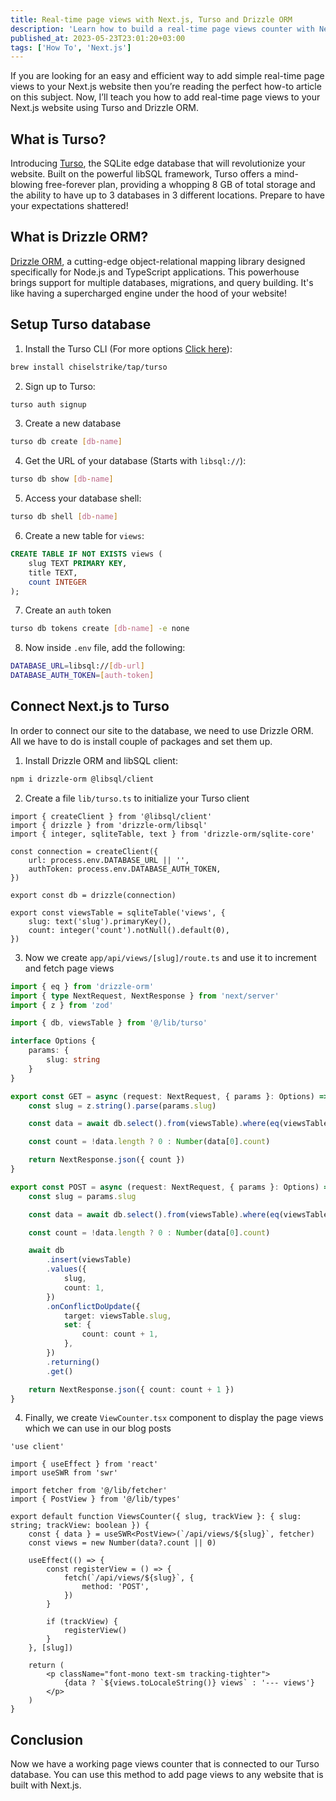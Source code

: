 ```yaml
---
title: Real-time page views with Next.js, Turso and Drizzle ORM
description: 'Learn how to build a real-time page views counter with Next.js, Turso and Drizzle ORM'
published_at: 2023-05-23T23:01:20+03:00
tags: ['How To', 'Next.js']
---
```


If you are looking for an easy and efficient way to add simple real-time page views to your Next.js website then you’re reading the perfect how-to article on this subject. Now, I’ll teach you how to add real-time page views to your Next.js website using Turso and Drizzle ORM.

## What is Turso?

Introducing [Turso](https://turso.tech/), the SQLite edge database that will revolutionize your website. Built on the powerful libSQL framework, Turso offers a mind-blowing free-forever plan, providing a whopping 8 GB of total storage and the ability to have up to 3 databases in 3 different locations. Prepare to have your expectations shattered!

## What is Drizzle ORM?

[Drizzle ORM](https://drizzle.team/), a cutting-edge object-relational mapping library designed specifically for Node.js and TypeScript applications. This powerhouse brings support for multiple databases, migrations, and query building. It's like having a supercharged engine under the hood of your website!

## Setup Turso database

1. Install the Turso CLI (For more options [Click here](https://docs.turso.tech/tutorials/get-started-turso-cli/step-01-installation)):

```bash
brew install chiselstrike/tap/turso
```

2. Sign up to Turso:

```bash
turso auth signup
```

3. Create a new database

```bash
turso db create [db-name]
```

4. Get the URL of your database (Starts with `libsql://`):

```bash
turso db show [db-name]
```

5. Access your database shell:

```bash
turso db shell [db-name]
```

6. Create a new table for `views`:

```sql
CREATE TABLE IF NOT EXISTS views (
    slug TEXT PRIMARY KEY,
    title TEXT,
    count INTEGER
);
```

7. Create an `auth` token

```bash
turso db tokens create [db-name] -e none
```

8. Now inside `.env` file, add the following:

```bash title=".env.local"
DATABASE_URL=libsql://[db-url]
DATABASE_AUTH_TOKEN=[auth-token]
```

## Connect Next.js to Turso

In order to connect our site to the database, we need to use Drizzle ORM. All we have to do is install couple of packages and set them up.

1. Install Drizzle ORM and libSQL client:

```bash
npm i drizzle-orm @libsql/client
```

2. Create a file `lib/turso.ts` to initialize your Turso client

```tsx title="lib/turso.ts"
import { createClient } from '@libsql/client'
import { drizzle } from 'drizzle-orm/libsql'
import { integer, sqliteTable, text } from 'drizzle-orm/sqlite-core'

const connection = createClient({
	url: process.env.DATABASE_URL || '',
	authToken: process.env.DATABASE_AUTH_TOKEN,
})

export const db = drizzle(connection)

export const viewsTable = sqliteTable('views', {
	slug: text('slug').primaryKey(),
	count: integer('count').notNull().default(0),
})
```

3. Now we create `app/api/views/[slug]/route.ts` and use it to increment and fetch page views

```ts title="app/api/views/[slug]/route.ts"
import { eq } from 'drizzle-orm'
import { type NextRequest, NextResponse } from 'next/server'
import { z } from 'zod'

import { db, viewsTable } from '@/lib/turso'

interface Options {
	params: {
		slug: string
	}
}

export const GET = async (request: NextRequest, { params }: Options) => {
	const slug = z.string().parse(params.slug)

	const data = await db.select().from(viewsTable).where(eq(viewsTable.slug, slug)).all()

	const count = !data.length ? 0 : Number(data[0].count)

	return NextResponse.json({ count })
}

export const POST = async (request: NextRequest, { params }: Options) => {
	const slug = params.slug

	const data = await db.select().from(viewsTable).where(eq(viewsTable.slug, slug)).all()

	const count = !data.length ? 0 : Number(data[0].count)

	await db
		.insert(viewsTable)
		.values({
			slug,
			count: 1,
		})
		.onConflictDoUpdate({
			target: viewsTable.slug,
			set: {
				count: count + 1,
			},
		})
		.returning()
		.get()

	return NextResponse.json({ count: count + 1 })
}
```

4. Finally, we create `ViewCounter.tsx` component to display the page views which we can use in our blog posts

```tsx title="components/ViewCounter.tsx"
'use client'

import { useEffect } from 'react'
import useSWR from 'swr'

import fetcher from '@/lib/fetcher'
import { PostView } from '@/lib/types'

export default function ViewsCounter({ slug, trackView }: { slug: string; trackView: boolean }) {
	const { data } = useSWR<PostView>(`/api/views/${slug}`, fetcher)
	const views = new Number(data?.count || 0)

	useEffect(() => {
		const registerView = () => {
			fetch(`/api/views/${slug}`, {
				method: 'POST',
			})
		}

		if (trackView) {
			registerView()
		}
	}, [slug])

	return (
		<p className="font-mono text-sm tracking-tighter">
			{data ? `${views.toLocaleString()} views` : '--- views'}
		</p>
	)
}
```

## Conclusion

Now we have a working page views counter that is connected to our Turso database. You can use this method to add page views to any website that is built with Next.js.
